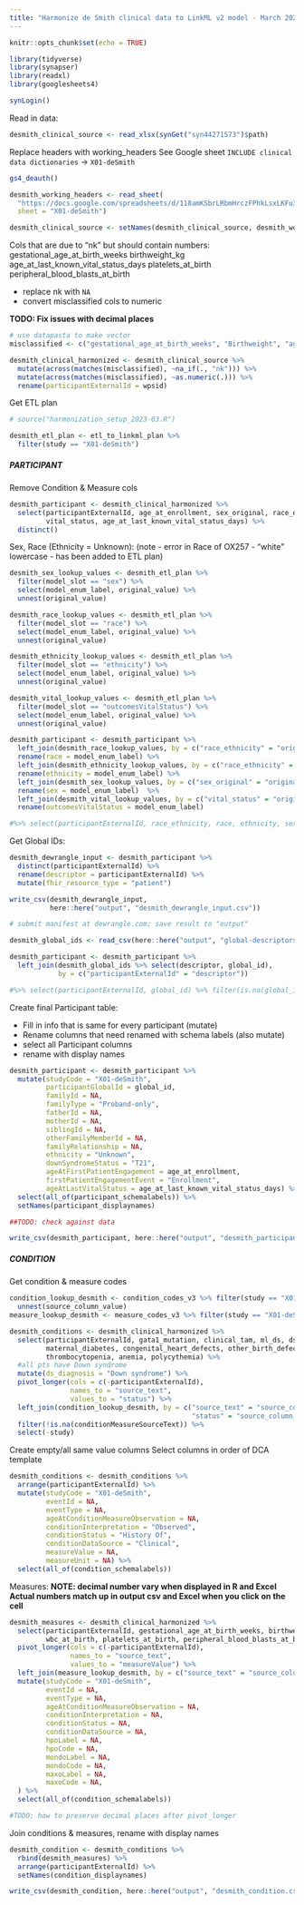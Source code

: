```yaml
---
title: "Harmonize de Smith clinical data to LinkML v2 model - March 2023"
---
```


```r
knitr::opts_chunk$set(echo = TRUE)

library(tidyverse)
library(synapser)
library(readxl)
library(googlesheets4)

synLogin()
```

Read in data:

```r
desmith_clinical_source <- read_xlsx(synGet("syn44271573")$path)
```

Replace headers with working_headers
See Google sheet `INCLUDE clinical data dictionaries` -> `X01-deSmith`
```r
gs4_deauth()

desmith_working_headers <- read_sheet(
  "https://docs.google.com/spreadsheets/d/118amKSbrLRbmHrczFPhkLsxLKFu3GEr5goPMDvrlvxw/edit#gid=115820483",
  sheet = "X01-deSmith")

desmith_clinical_source <- setNames(desmith_clinical_source, desmith_working_headers$working_header)
```


Cols that are <chr> due to "nk" but should contain numbers:
gestational_age_at_birth_weeks
birthweight_kg
age_at_last_known_vital_status_days
platelets_at_birth
peripheral_blood_blasts_at_birth

- replace nk with `NA`
- convert misclassified cols to numeric

**TODO: Fix issues with decimal places**
```r
# use datapasta to make vector
misclassified <- c("gestational_age_at_birth_weeks", "Birthweight", "age_at_last_known_vital_status_days", "platelets_at_birth", "peripheral_blood_blasts_at_birth")

desmith_clinical_harmonized <- desmith_clinical_source %>% 
  mutate(across(matches(misclassified), ~na_if(., "nk"))) %>% 
  mutate(across(matches(misclassified), ~as.numeric(.))) %>% 
  rename(participantExternalId = wpsid) 

``` 


Get ETL plan
```r
# source("harmonization_setup_2023-03.R")

desmith_etl_plan <- etl_to_linkml_plan %>% 
  filter(study == "X01-deSmith")
```



##### PARTICIPANT

Remove Condition & Measure cols
```r
desmith_participant <- desmith_clinical_harmonized %>% 
  select(participantExternalId, age_at_enrollment, sex_original, race_ethnicity, 
         vital_status, age_at_last_known_vital_status_days) %>% 
  distinct()
```


Sex, Race (Ethnicity = Unknown):
(note - error in Race of OX257 - "white" lowercase - has been added to ETL plan)

```r
desmith_sex_lookup_values <- desmith_etl_plan %>% 
  filter(model_slot == "sex") %>% 
  select(model_enum_label, original_value) %>% 
  unnest(original_value)

desmith_race_lookup_values <- desmith_etl_plan %>% 
  filter(model_slot == "race") %>% 
  select(model_enum_label, original_value) %>% 
  unnest(original_value)

desmith_ethnicity_lookup_values <- desmith_etl_plan %>% 
  filter(model_slot == "ethnicity") %>% 
  select(model_enum_label, original_value) %>% 
  unnest(original_value)

desmith_vital_lookup_values <- desmith_etl_plan %>% 
  filter(model_slot == "outcomesVitalStatus") %>% 
  select(model_enum_label, original_value) %>% 
  unnest(original_value)

desmith_participant <- desmith_participant %>% 
  left_join(desmith_race_lookup_values, by = c("race_ethnicity" = "original_value")) %>% 
  rename(race = model_enum_label) %>%
  left_join(desmith_ethnicity_lookup_values, by = c("race_ethnicity" = "original_value")) %>% 
  rename(ethnicity = model_enum_label) %>% 
  left_join(desmith_sex_lookup_values, by = c("sex_original" = "original_value")) %>% 
  rename(sex = model_enum_label)  %>% 
  left_join(desmith_vital_lookup_values, by = c("vital_status" = "original_value")) %>%
  rename(outcomesVitalStatus = model_enum_label)

#%>% select(participantExternalId, race_ethnicity, race, ethnicity, sex_original, sex)
```

Get Global IDs:

```r
desmith_dewrangle_input <- desmith_participant %>% 
  distinct(participantExternalId) %>% 
  rename(descriptor = participantExternalId) %>% 
  mutate(fhir_resource_type = "patient")

write_csv(desmith_dewrangle_input, 
          here::here("output", "desmith_dewrangle_input.csv"))

# submit manifest at dewrangle.com; save result to "output"

desmith_global_ids <- read_csv(here::here("output", "global-descriptors-X01-deSmith.csv"))

desmith_participant <- desmith_participant %>% 
  left_join(desmith_global_ids %>% select(descriptor, global_id),
            by = c("participantExternalId" = "descriptor")) 

#%>% select(participantExternalId, global_id) %>% filter(is.na(global_id))
```


Create final Participant table:

- Fill in info that is same for every participant (mutate)
- Rename columns that need renamed with schema labels (also mutate)
- select all Participant columns
- rename with display names

```r
desmith_participant <- desmith_participant %>% 
  mutate(studyCode = "X01-deSmith",
         participantGlobalId = global_id,
         familyId = NA,
         familyType = "Proband-only",
         fatherId = NA,
         motherId = NA,
         siblingId = NA,
         otherFamilyMemberId = NA,
         familyRelationship = NA,
         ethnicity = "Unknown",
         downSyndromeStatus = "T21",
         ageAtFirstPatientEngagement = age_at_enrollment,
         firstPatientEngagementEvent = "Enrollment",
         ageAtLastVitalStatus = age_at_last_known_vital_status_days) %>% 
  select(all_of(participant_schemalabels)) %>% 
  setNames(participant_displaynames)

##TODO: check against data
```

```r
write_csv(desmith_participant, here::here("output", "desmith_participant.csv"))
```


##### CONDITION

Get condition & measure codes
```r
condition_lookup_desmith <- condition_codes_v3 %>% filter(study == "X01-deSmith") %>% 
  unnest(source_column_value)
measure_lookup_desmith <- measure_codes_v3 %>% filter(study == "X01-deSmith")
```

```r
desmith_conditions <- desmith_clinical_harmonized %>% 
  select(participantExternalId, gata1_mutation, clinical_tam, ml_ds, ds_all, 
         maternal_diabetes, congenital_heart_defects, other_birth_defects,
         thrombocytopenia, anemia, polycythemia) %>%
  #all pts have Down syndrome
  mutate(ds_diagnosis = "Down syndrome") %>% 
  pivot_longer(cols = c(-participantExternalId),
               names_to = "source_text",
               values_to = "status") %>% 
  left_join(condition_lookup_desmith, by = c("source_text" = "source_column",
                                             "status" = "source_column_value")) %>%
  filter(!is.na(conditionMeasureSourceText)) %>% 
  select(-study)

```

Create empty/all same value columns
Select columns in order of DCA template
```r
desmith_conditions <- desmith_conditions %>% 
  arrange(participantExternalId) %>% 
  mutate(studyCode = "X01-deSmith",
         eventId = NA,
         eventType = NA,
         ageAtConditionMeasureObservation = NA,
         conditionInterpretation = "Observed",
         conditionStatus = "History Of",
         conditionDataSource = "Clinical",
         measureValue = NA,
         measureUnit = NA) %>%
  select(all_of(condition_schemalabels))

```

Measures:
**NOTE: decimal number vary when displayed in R and Excel**
**Actual numbers match up in output csv and Excel when you click on the cell**

```r
desmith_measures <- desmith_clinical_harmonized %>% 
  select(participantExternalId, gestational_age_at_birth_weeks, birthweight_kg, hb_at_birth,
         wbc_at_birth, platelets_at_birth, peripheral_blood_blasts_at_birth, hematocrit) %>%
  pivot_longer(cols = c(-participantExternalId),
               names_to = "source_text",
               values_to = "measureValue") %>% 
  left_join(measure_lookup_desmith, by = c("source_text" = "source_column")) %>% 
  mutate(studyCode = "X01-deSmith",
         eventId = NA,
         eventType = NA,
         ageAtConditionMeasureObservation = NA,
         conditionInterpretation = NA,
         conditionStatus = NA, 
         conditionDataSource = NA,
         hpoLabel = NA,
         hpoCode = NA,
         mondoLabel = NA,
         mondoCode = NA,
         maxoLabel = NA,
         maxoCode = NA,
  ) %>% 
  select(all_of(condition_schemalabels))

#TODO: how to preserve decimal places after pivot_longer
```


Join conditions & measures, rename with display names

```r
desmith_condition <- desmith_conditions %>% 
  rbind(desmith_measures) %>% 
  arrange(participantExternalId) %>% 
  setNames(condition_displaynames)
```


```r
write_csv(desmith_condition, here::here("output", "desmith_condition.csv"))
```
